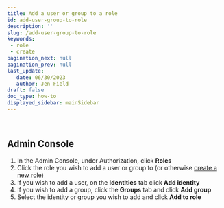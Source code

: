 ```yaml
---
title: Add a user or group to a role
id: add-user-group-to-role
description: ''
slug: /add-user-group-to-role
keywords: 
 - role
 - create
pagination_next: null
pagination_prev: null
last_update: 
   date: 06/30/2023
   author: Jen Field
draft: false
doc_type: how-to
displayed_sidebar: mainSidebar
---
```



<Row>
  <Col span={6}>
    <Alert message="Scribing/testing/editing complete. Handoff to Patti" type="success" />
  </Col>
</Row>
<br />

## Admin Console
1. In the Admin Console, under Authorization, click **Roles**  
2. Click the role you wish to add a user or group to (or otherwise [create a new role](/docs/next/create-role))  
3. If you wish to add a user, on the **Identities** tab click **Add identity**   
4. If you wish to add a group, click the **Groups** tab and click **Add group**    
5. Select the identity or group you wish to add and click **Add to role**  


